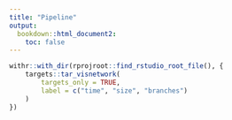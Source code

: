 ```yaml
---
title: "Pipeline"
output:
  bookdown::html_document2:
    toc: false
---
```


```r
withr::with_dir(rprojroot::find_rstudio_root_file(), {
    targets::tar_visnetwork(
        targets_only = TRUE,
        label = c("time", "size", "branches")
    )
})
```
